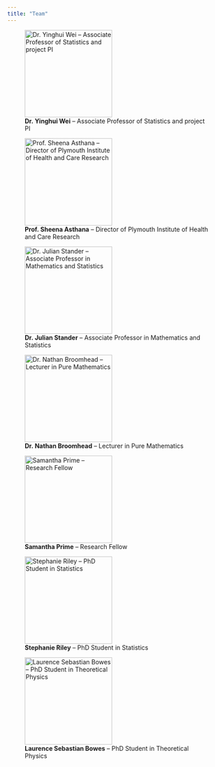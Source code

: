 ```yaml
---
title: "Team"
---
```


::: {layout-ncol=2}

![__Dr. Yinghui Wei__ -- Associate Professor of Statistics and project PI](_assets/team/y_wei.jpg){height="200"}


![__Prof. Sheena Asthana__ --  Director of Plymouth Institute of Health and Care Research
](_assets/team/s_asthana.jpg){height="200"}


![__Dr. Julian Stander__ -- Associate Professor in Mathematics and Statistics](_assets/team/j_stander.jpg){height="200"}

![__Dr. Nathan Broomhead__ -- Lecturer in Pure Mathematics](_assets/team/n_broomhead.jpg){height="200"}

![__Samantha Prime__ -- Research Fellow](_assets/team/s_prime.jpg){height="200"}


![__Stephanie Riley__ -- PhD Student in Statistics](_assets/team/s_riley.jpg){height="200"}


![__Laurence Sebastian Bowes__ -- PhD Student in Theoretical Physics](_assets/team/l_bowes.jpg){height="200"}

:::

